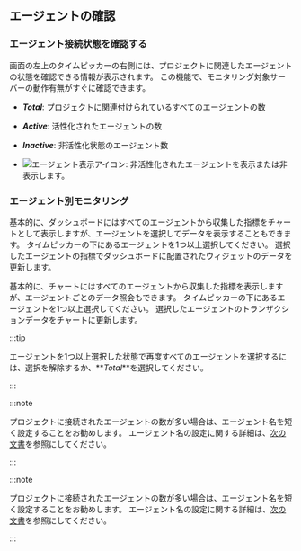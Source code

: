 ## エージェントの確認

### エージェント接続状態を確認する

<InDoc pages="dashboard">

<ImgLang img='apm-dashboard-check-agent.png' desc='エージェント接続状態' />

</InDoc>

<InDoc pages="dashboard-transactionmap">

<ImgLang img='txmap-check-agent.png' desc='エージェント接続状態' />

</InDoc>

画面の左上のタイムピッカーの右側には、プロジェクトに関連したエージェントの状態を確認できる情報が表示されます。 この機能で、モニタリング対象サーバーの動作有無がすぐに確認できます。

- **_Total_**: プロジェクトに関連付けられているすべてのエージェントの数

- **_Active_**: 活性化されたエージェントの数

- **_Inactive_**: 非活性化状態のエージェント数

- ![エージェント表示アイコン](/img/ic-inactive.svg): 非活性化されたエージェントを表示または非表示します。

### エージェント別モニタリング

<InDoc pages="dashboard,multi-instance-monitoring">

<ImgLang img='apm-dashboard-select-agent.png' desc='エージェントの選択' />

</InDoc>

<InDoc pages="dashboard-transactionmap">

<ImgLang img='txmap-select-agent.png' desc='エージェント選択' />

</InDoc>

<InDoc pages="dashboard,multi-instance-monitoring">

基本的に、ダッシュボードにはすべてのエージェントから収集した指標をチャートとして表示しますが、エージェントを選択してデータを表示することもできます。 タイムピッカーの下にあるエージェントを1つ以上選択してください。 選択したエージェントの指標でダッシュボードに配置されたウィジェットのデータを更新します。

</InDoc>

<InDoc pages="dashboard-transactionmap">

基本的に、チャートにはすべてのエージェントから収集した指標を表示しますが、エージェントごとのデータ照会もできます。 タイムピッカーの下にあるエージェントを1つ以上選択してください。 選択したエージェントのトランザクションデータをチャートに更新します。

</InDoc>

:::tip

エージェントを1つ以上選択した状態で再度すべてのエージェントを選択するには、選択を解除するか、**_Total_**を選択してください。

:::

<InDoc product="java,python,php,nodejs,dotnet,golang">

:::note

プロジェクトに接続されたエージェントの数が多い場合は、エージェント名を短く設定することをお勧めします。 エージェント名の設定に関する詳細は、[次の文書](agent-name)を参照にしてください。

:::

</InDoc>

<InDoc product="postgresql,mysql,redis,mongodb">

:::note

プロジェクトに接続されたエージェントの数が多い場合は、エージェント名を短く設定することをお勧めします。 エージェント名の設定に関する詳細は、[次の文書](agent-dbx-settings#naming)を参照にしてください。

:::

</InDoc>

